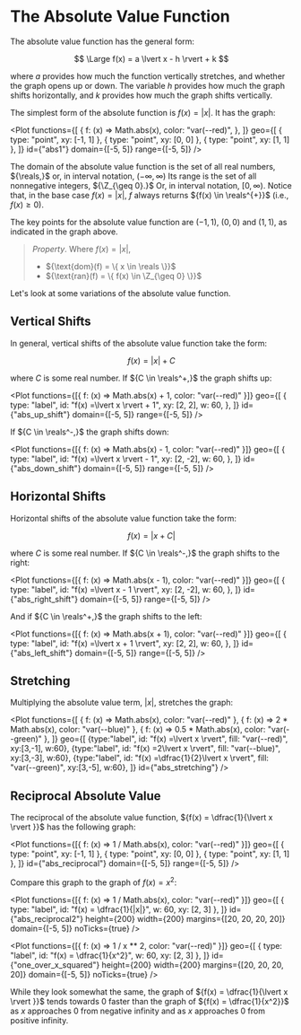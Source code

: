 
# The Absolute Value Function

The absolute value function has the general form:

$$
	\Large f(x) = a \lvert x - h \rvert + k
$$

where ${a}$ provides how much the function vertically stretches, and
whether the graph opens up or down. The variable ${h}$ provides how much
the graph shifts horizontally, and ${k}$ provides how much the graph shifts
vertically.

The simplest form of the absolute function is ${f(x) = \lvert x  \rvert.}$
It has the graph:

<Plot
	functions={[
		{
			f: (x) => Math.abs(x),
			color: "var(--red)",
		},
	]}
	geo={[
		{ type: "point", xy: [-1, 1] },
		{ type: "point", xy: [0, 0] },
		{ type: "point", xy: [1, 1] },
	]}
	id={"abs1"}
	domain={[-5, 5]}
	range={[-5, 5]}
/>

The domain of the absolute value function is the set of all real numbers,
${\reals,}$ or, in interval notation, ${(-\infty, \infty)}$ Its range is the
set of all nonnegative integers, ${\Z_{\geq 0}.}$ Or, in interval notation,
${[0, \infty).}$ Notice that, in the base case ${f(x) = \lvert x \rvert,}$
$f$ always returns ${f(x) \in \reals^{+}}$ (i.e., ${f(x) \geq 0}$).

The key points for the absolute value function are ${(-1,1),}$ ${(0,0)}$
and ${(1,1),}$ as indicated in the graph above.

> _Property_. Where ${f(x) = \lvert x \rvert,}$
>
> - ${\text{dom}(f) = \{ x \in \reals \}}$
> - ${\text{ran}(f) = \{ f(x) \in \Z_{\geq 0} \}}$

Let's look at some variations of the absolute value function.

## Vertical Shifts

In general, vertical shifts of the absolute value function take the form:

$$
	f(x) =\lvert x \rvert + C
$$

where ${C}$ is some real number. If ${C \in \reals^+,}$ the graph shifts up:

<Plot
	functions={[{ f: (x) => Math.abs(x) + 1, color: "var(--red)" }]}
	geo={[
		{
			type: "label",
			id: "f(x) =\\lvert x \\rvert + 1",
			xy: [2, 2],
			w: 60,
		},
	]}
	id={"abs_up_shift"}
	domain={[-5, 5]}
	range={[-5, 5]}
/>

If ${C \in \reals^-,}$ the graph shifts down:

<Plot
	functions={[{ f: (x) => Math.abs(x) - 1, color: "var(--red)" }]}
	geo={[
		{
			type: "label",
			id: "f(x) =\\lvert x \\rvert - 1",
			xy: [2, -2],
			w: 60,
		},
	]}
	id={"abs_down_shift"}
	domain={[-5, 5]}
	range={[-5, 5]}
/>

## Horizontal Shifts

Horizontal shifts of the absolute value function take the form:

$$
	f(x) = \lvert x + C \rvert
$$

where ${C}$ is some real number. If ${C \in \reals^-,}$ the graph shifts to the
right:

<Plot
	functions={[{ f: (x) => Math.abs(x - 1), color: "var(--red)" }]}
	geo={[
		{
			type: "label",
			id: "f(x) =\\lvert x - 1 \\rvert",
			xy: [2, -2],
			w: 60,
		},
	]}
	id={"abs_right_shift"}
	domain={[-5, 5]}
	range={[-5, 5]}
/>

And if ${C \in \reals^+,}$ the graph shifts to the left:

<Plot
	functions={[{ f: (x) => Math.abs(x + 1), color: "var(--red)" }]}
	geo={[
		{
			type: "label",
			id: "f(x) =\\lvert x + 1 \\rvert",
			xy: [2, 2],
			w: 60,
		},
	]}
	id={"abs_left_shift"}
	domain={[-5, 5]}
	range={[-5, 5]}
/>

## Stretching

Multiplying the absolute value term, ${\lvert x \rvert,}$ stretches the
graph:

<Plot
	functions={[
		{ f: (x) => Math.abs(x), color: "var(--red)" },
		{ f: (x) => 2 * Math.abs(x), color: "var(--blue)" },
		{ f: (x) => 0.5 * Math.abs(x), color: "var(--green)" },
	]}
	geo={[
		{type:"label", id: "f(x) =\\lvert x \\rvert", fill: "var(--red)", xy:[3,-1],  w:60},
		{type:"label", id: "f(x) =2\\lvert x \\rvert", fill: "var(--blue)", xy:[3,-3], w:60},
		{type:"label", id: "f(x) =\\dfrac{1}{2}\\lvert x \\rvert", fill: "var(--green)", xy:[3,-5], w:60},
	]}
	id={"abs_stretching"}
/>

## Reciprocal Absolute Value

The reciprocal of the absolute value function,
${f(x) = \dfrac{1}{\lvert x \rvert }}$ has the following graph:

<Plot
	functions={[{ f: (x) => 1 / Math.abs(x), color: "var(--red)" }]}
	geo={[
		{ type: "point", xy: [-1, 1] },
		{ type: "point", xy: [0, 0] },
		{ type: "point", xy: [1, 1] },
	]}
	id={"abs_reciprocal"}
	domain={[-5, 5]}
	range={[-5, 5]}
/>

Compare this graph to the graph of ${f(x) = x^2}$:

<Grid cols={2}>

<Plot
	functions={[{ f: (x) => 1 / Math.abs(x), color: "var(--red)" }]}
	geo={[
		{ type: "label", id: "f(x) = \\dfrac{1}{|x|}", w: 60, xy: [2, 3] },
	]}
	id={"abs_reciprocal2"}
	height={200}
	width={200}
	margins={[20, 20, 20, 20]}
	domain={[-5, 5]}
	noTicks={true}
/>

<Plot
	functions={[{ f: (x) => 1 / x ** 2, color: "var(--red)" }]}
	geo={[
		{ type: "label", id: "f(x) = \\dfrac{1}{x^2}", w: 60, xy: [2, 3] },
	]}
	id={"one_over_x_squared"}
	height={200}
	width={200}
	margins={[20, 20, 20, 20]}
	domain={[-5, 5]}
	noTicks={true}
/>

</Grid>

While they look somewhat the same, the graph of
${f(x) = \dfrac{1}{\lvert x \rvert }}$ tends towards 0 faster than the
graph of ${f(x) = \dfrac{1}{x^2}}$ as ${x}$ approaches 0 from negative
infinity and as ${x}$ approaches 0 from positive infinity.
